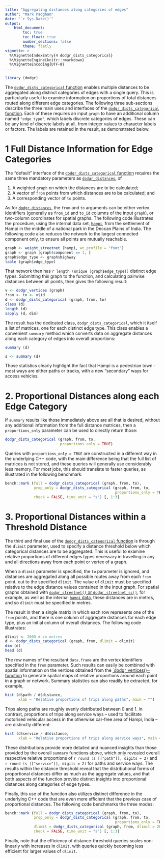 ```yaml
---
title: "Aggregating distances along categories of edges"
author: "Mark Padgham"
date: "`r Sys.Date()`"
output: 
    html_document:
        toc: true
        toc_float: true
        number_sections: false
        theme: flatly
vignette: >
  %\VignetteIndexEntry{4 dodgr_dists_categorical}
  %\VignetteEngine{knitr::rmarkdown}
  %\VignetteEncoding{UTF-8}
---
```


```r
library (dodgr)
```

The [`dodgr_dists_categorical`
function](https://atfutures.github.io/dodgr/reference/dodgr_dists_categorical.html)
enables multiple distances to be aggregated along distinct categories of edges
with a single query. This is particularly useful to examine information on
proportions of total distances routed along different edge categories. The
following three sub-sections describe the three main uses and interfaces of the
[`dodgr_dists_categorical`
function](https://atfutures.github.io/dodgr/reference/dodgr_dists_categorical.html).
Each of these requires an input `graph` to have an additional column named
`"edge_type"`, which labels discrete categories of edges. These can be any kind
of discrete labels at all, from integer values to character labels or factors.
The labels are retained in the result, as demonstrated below.

# 1 Full Distance Information for Edge Categories

The "default" interface of the 
[`dodgr_dists_categorical`
function](https://atfutures.github.io/dodgr/reference/dodgr_dists_categorical.html)
requires the same three mandatory parameters as 
[`dodgr_distances`](https://atfutures.github.io/dodgr/reference/dodgr_dists.html), of

1. A weighted `graph` on which the distances are to be calculated;
2. A vector of `from` points from which distances are to be calculated; and
3. A corresponding vector of `to` points.

As for 
[`dodgr_distances`](https://atfutures.github.io/dodgr/reference/dodgr_dists.html),
the `from` and `to` arguments can be either vertex identifiers (generally as
`from_id` and `to_id` columns of the input `graph`), or two-column coordinates
for spatial graphs. The following code illustrates the procedure, using the
internal data set,
[`hampi`](https://atfutures.github.io/dodgr/reference/hampi.html), from the
settlement of Hampi in the middle of a national park in the Deccan Plains of
India. The following code also reduces the network to the largest connected
component only, to ensure all points are mutually reachable.

```r
graph <- weight_streetnet (hampi, wt_profile = "foot")
graph <- graph [graph$component == 1, ]
graph$edge_type <- graph$highway
table (graph$edge_type)
```

That network then has `r length (unique (graph$edge_type))` distinct edge
types. Submitting this graph to the function, and calculating pairwise
distances between all points, then gives the following result:

```r
v <- dodgr_vertices (graph)
from <- to <- v$id
d <- dodgr_dists_categorical (graph, from, to)
class (d)
length (d)
sapply (d, dim)
```

The result has the dedicated class, `dodgr_dists_categorical`, which it itself
a list of matrices, one for each distinct edge type. This class enables
a convenient `summary` method which converts data on aggregate distances along
each category of edges into overall proportions:

```r
summary (d)
```
```r
s <- summary (d)
```

Those statistics clearly highlight the fact that Hampi is a pedestrian town -
most ways are either paths or tracks, with a new "secondary" ways for access
vehicles.


# 2. Proportional Distances along each Edge Category

If `summary` results like those immediately above are all that is desired,
without any additional information from the full distance matrices, then
a `proportions_only` parameter can be used to directly return those:

```r
dodgr_dists_categorical (graph, from, to,
                         proportions_only = TRUE)
```

Queries with `proportions_only = TRUE` are constructed in a different way in
the underlying C++ code, with the main difference being that the full list of
matrices is not stored, and these queries will generally use considerably less
memory. For most jobs, this should translate to faster queries, as illustrated
in the following benchmark:

```r
bench::mark (full = dodgr_dists_categorical (graph, from, to),
             prop_only = dodgr_dists_categorical (graph, from, to,
                                                  proportions_only = TRUE),
             check = FALSE, time_unit = "s") [, 1:3]
```

# 3. Proportional Distances within a Threshold Distance

The third and final use of the [`dodgr_dists_categorical`
function](https://atfutures.github.io/dodgr/reference/dodgr_dists_categorical.html)
is through the `dlimit` parameter, used to specify a distance threshold below
which categorical distances are to be aggregated. This is useful to examine
relative proportions of different edges types necessary in travelling in any
and all directions away from each point or vertex of a graph.

When a `dlimit` parameter is specified, the `to` parameter is ignored, and
distances are aggregated along all possible routes away from each `from` point,
out to the specified `dlimit`. The value of `dlimit` must be specified relative
to the edge distance values contained in the input graph. For spatial graphs
obtained with [`dodgr_streetnet()` or
`dodgr_streetnet_sc()`](https://atfutures.github.io/dodgr/reference/dodgr_streetnet.html),
for example, as well as the internal [`hampi`
data](https://atfutures.github.io/dodgr/reference/hampi.html), these distances
are in metres, and so `dlimit` must be specified in metres.

The result in then a single matrix in which each row represents one of the
`from` points, and there is one column of aggregate distances for each edge
type, plus an initial column of overall distances. The following code
illustrates:

```r
dlimit <- 2000 # in metres
d <- dodgr_dists_categorical (graph, from, dlimit = dlimit)
dim (d)
head (d)
```

The row names of the resultant `data.frame` are the vertex identifiers
specified in the `from` parameter. Such results can easily be combined with
spatial information on the vertices obtained from the [`dodgr_vertices()~
function](https://atfutures.github.io/dodgr/reference/dodgr_vertices.html) to
generate spatial maps of relative proportions around each point in a graph or
network. Summary statistics can also readily be extracted, for example,

```r
hist (d$path / d$distance,
      xlab = "Relative proportions of trips along paths", main = "")
```

Trips along paths are roughly evenly distributed between 0 and 1. In contrast,
proportions of trips along service ways -- used to facilitate motorised
vehicular access in the otherwise car-free area of Hampi, India -- are
distinctly different:

```r
hist (d$service / d$distance,
      xlab = "Relative proportions of trips along service ways", main = "")
```

These distributions provide more detailed and nuanced insights than those
provided by the overall `summary` functions above, which only revealed overall
respective relative proportions of `r round (s [["path"]], digits = 2)` and
`r round (s [["service"]], digits = 2)` for paths and service ways. The results
within the distance threshold reveal that the distributional forms of
proportional distances differ as much as the aggregate values, and that both
aspects of the function provide distinct insights into proportional distances
along categories of edge types.

Finally, this use of the function also utilizes distinct difference in the
underlying C++ code that are even more efficient that the previous case of
proportional distances. The following code benchmarks the three modes:

```r
bench::mark (full = dodgr_dists_categorical (graph, from, to),
             prop_only = dodgr_dists_categorical (graph, from, to,
                                                  proportions_only = TRUE),
             dlimit = dodgr_dists_categorical (graph, from, dlimit = 2000),
             check = FALSE, time_unit = "s") [, 1:3]
```

Finally, note that the efficiency of distance-threshold queries scales
non-linearly with increases in `dlimit`, with queries quickly becoming less
efficient for larger values of `dlimit`.
